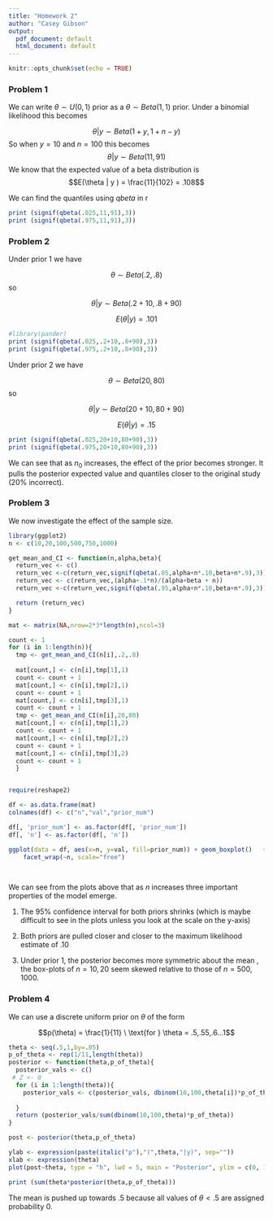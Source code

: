 ```yaml
---
title: "Homework 2"
author: "Casey Gibson"
output:
  pdf_document: default
  html_document: default
---
```


```r
knitr::opts_chunk$set(echo = TRUE)
```

### Problem 1

We can write  $\theta \sim U(0,1)$ prior as a  $\theta \sim Beta(1,1)$ prior. Under a binomial likelihood this becomes 

$$\theta  | y \sim Beta(1+y,1+n-y)$$
So when $y=10$ and $n=100$ this becomes
$$\theta  | y \sim Beta(11,91)$$
We know that the expected value of a beta distribution is 
$$E(\theta | y ) = \frac{11}{102} = .108$$

We can find the quantiles using $qbeta$ in r

```r
print (signif(qbeta(.025,11,91),3))
print (signif(qbeta(.975,11,91),3))
```


### Problem 2

Under prior 1 we have 

$$\theta \sim Beta(.2,.8)$$
so

$$\theta | y \sim Beta(.2+10,.8+90)$$

$$E(\theta | y ) = .101$$

```r
#library(pander)
print (signif(qbeta(.025,.2+10,.8+90),3))
print (signif(qbeta(.975,.2+10,.8+90),3))
```

Under prior 2 we have 

$$\theta \sim Beta(20,80)$$
so

$$\theta | y \sim Beta(20+10,80+90)$$

$$E(\theta | y ) = .15$$


```r
print (signif(qbeta(.025,20+10,80+90),3))
print (signif(qbeta(.975,20+10,80+90),3))
```



We can see that as $n_0$ increases, the effect of the prior becomes stronger. It pulls the posterior expected value and quantiles closer to the original study (20% incorrect). 


### Problem 3

We now investigate the effect of the sample size.

```r
library(ggplot2)
n <- c(10,20,100,500,750,1000)

get_mean_and_CI <- function(n,alpha,beta){
  return_vec <- c()
  return_vec <-c(return_vec,signif(qbeta(.05,alpha+n*.10,beta+n*.9),3))
  return_vec <- c(return_vec,(alpha+.1*n)/(alpha+beta + n))
  return_vec <-c(return_vec,signif(qbeta(.95,alpha+n*.10,beta+n*.9),3))

  return (return_vec)
}

mat <- matrix(NA,nrow=2*3*length(n),ncol=3)

count <- 1
for (i in 1:length(n)){
  tmp <- get_mean_and_CI(n[i],.2,.8)
  
  mat[count,] <- c(n[i],tmp[1],1)
  count <- count + 1
  mat[count,] <- c(n[i],tmp[2],1)
  count <- count + 1
  mat[count,] <- c(n[i],tmp[3],1)
  count <- count + 1
  tmp <- get_mean_and_CI(n[i],20,80)
  mat[count,] <- c(n[i],tmp[1],2)
  count <- count + 1
  mat[count,] <- c(n[i],tmp[2],2)
  count <- count + 1
  mat[count,] <- c(n[i],tmp[3],2)
  count <- count + 1
  }


require(reshape2)

df <- as.data.frame(mat)
colnames(df) <- c("n","val","prior_num")

df[, 'prior_num'] <- as.factor(df[, 'prior_num'])
df[, 'n'] <- as.factor(df[, 'n'])

ggplot(data = df, aes(x=n, y=val, fill=prior_num)) + geom_boxplot()   +
    facet_wrap(~n, scale="free")

 


```

We can see from the plots above that as $n$ increases three important properties of the model emerge.

1. The 95% confidence interval for both priors shrinks (which is maybe difficult to see in the plots unless you look at the scale on the y-axis)

2. Both priors are pulled closer and closer to the maximum likelihood estimate of $.10$

3. Under prior 1, the posterior becomes more symmetric about the mean , the box-plots of $n=10,20$ seem skewed relative to those of $n=500,1000$.

### Problem 4

We can use a discrete uniform prior on $\theta$ of the form 

$$p(\theta) = \frac{1}{11} \ \text{for } \theta = .5,.55,.6...1$$
```r
theta <- seq(.5,1,by=.05)
p_of_theta <- rep(1/11,length(theta))
posterior <- function(theta,p_of_theta){
  posterior_vals <- c()
 # Z <- 0 
  for (i in 1:length(theta)){
    posterior_vals <- c(posterior_vals, dbinom(10,100,theta[i])*p_of_theta[i])
    
  }
  return (posterior_vals/sum(dbinom(10,100,theta)*p_of_theta))
}

post <- posterior(theta,p_of_theta)

ylab <- expression(paste(italic("p"),"(",theta,"|y)", sep=""))
xlab <- expression(theta)
plot(post~theta, type = "h", lwd = 5, main = "Posterior", ylim = c(0, 1), ylab = ylab, xlab = xlab)
```

```r
print (sum(theta*posterior(theta,p_of_theta)))
```

The mean is pushed up towards $.5$ because all values of $\theta < .5$ are assigned probability 0.
